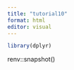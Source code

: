 ```yaml
---
title: "tutorial10"
format: html
editor: visual
---
```


```r
library(dplyr)
```
renv::snapshot()
